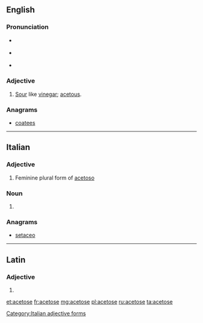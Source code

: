==English==

===Pronunciation===
* {{a|RP}} {{IPA|/ˈæsɪtəʊs/}}
* {{a|US}} {{IPA|/ˈæsɪtoʊs/}}
* {{audio|en-us-acetose.ogg|Audio (US)}}

===Adjective===
{{en-adj}}

# [[sour|Sour]] like [[vinegar]]; [[acetous]].

===Anagrams===
* [[coatees#English|coatees]]

----

==Italian==

===Adjective===
{{head|it}} {{g|f}}

# Feminine plural form of [[acetoso]]

===Noun===
{{head|it|plural}} {{g|f}}

# {{plural of|acetosa|lang=it}}

===Anagrams===
* [[setaceo#Italian|setaceo]]

[[Category:Italian adjective forms]]

----

==Latin==

===Adjective===
{{la-adj-form|acetose}}

# {{inflection of|acetosus||voc|m|s|lang=la}}

[[et:acetose]]
[[fr:acetose]]
[[mg:acetose]]
[[pl:acetose]]
[[ru:acetose]]
[[ta:acetose]]